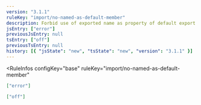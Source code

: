```yaml
---
version: "3.1.1"
ruleKey: "import/no-named-as-default-member"
description: Forbid use of exported name as property of default export
jsEntry: ["error"]
previousJsEntry: null
tsEntry: ["off"]
previousTsEntry: null
history: [{ "jsState": "new", "tsState": "new", "version": "3.1.1" }]
---
```


<RuleInfos 
  configKey="base" 
  ruleKey="import/no-named-as-default-member" 
>

```json
["error"]
```

```json
["off"]
```

</RuleInfos>
